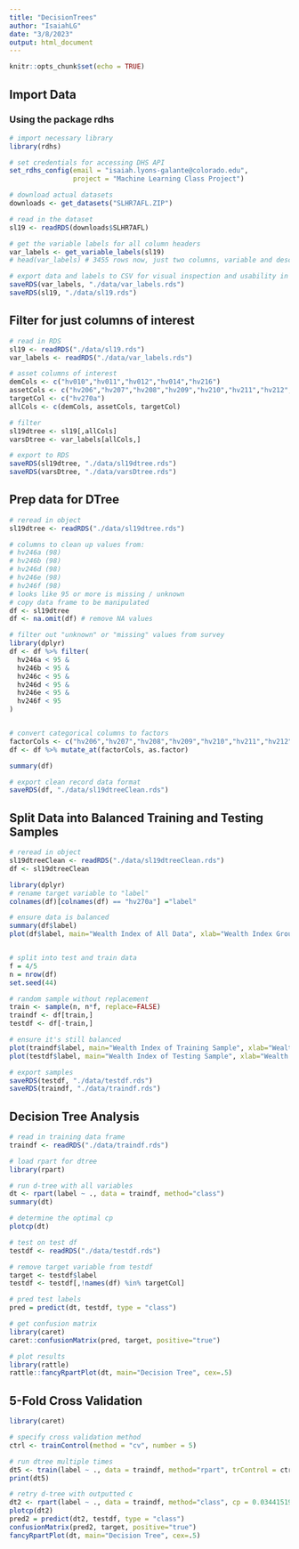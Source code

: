 ```yaml
---
title: "DecisionTrees"
author: "IsaiahLG"
date: "3/8/2023"
output: html_document
---
```


```r
knitr::opts_chunk$set(echo = TRUE)
```


## Import Data

### Using the package rdhs
```r
# import necessary library
library(rdhs)

# set credentials for accessing DHS API
set_rdhs_config(email = "isaiah.lyons-galante@colorado.edu",
                project = "Machine Learning Class Project")

# download actual datasets
downloads <- get_datasets("SLHR7AFL.ZIP")

# read in the dataset
sl19 <- readRDS(downloads$SLHR7AFL)

# get the variable labels for all column headers
var_labels <- get_variable_labels(sl19)
# head(var_labels) # 3455 rows now, just two columns, variable and description

# export data and labels to CSV for visual inspection and usability in other programs
saveRDS(var_labels, "./data/var_labels.rds")
saveRDS(sl19, "./data/sl19.rds")
```

## Filter for just columns of interest
```r
# read in RDS
sl19 <- readRDS("./data/sl19.rds")
var_labels <- readRDS("./data/var_labels.rds")

# asset columns of interest
demCols <- c("hv010","hv011","hv012","hv014","hv216")
assetCols <- c("hv206","hv207","hv208","hv209","hv210","hv211","hv212","hv221","hv227","hv243a","hv243b","hv243c","hv243d","hv243e","hv246a","hv246b","hv246c","hv246d","hv246e","hv246f","hv247")
targetCol <- c("hv270a")
allCols <- c(demCols, assetCols, targetCol)

# filter
sl19dtree <- sl19[,allCols]
varsDtree <- var_labels[allCols,]

# export to RDS
saveRDS(sl19dtree, "./data/sl19dtree.rds")
saveRDS(varsDtree, "./data/varsDtree.rds")
```

## Prep data for DTree
```r
# reread in object
sl19dtree <- readRDS("./data/sl19dtree.rds")

# columns to clean up values from:
# hv246a (98)
# hv246b (98)
# hv246d (98)
# hv246e (98)
# hv246f (98)
# looks like 95 or more is missing / unknown
# copy data frame to be manipulated
df <- sl19dtree
df <- na.omit(df) # remove NA values

# filter out "unknown" or "missing" values from survey
library(dplyr)
df <- df %>% filter(
  hv246a < 95 &
  hv246b < 95 &
  hv246c < 95 &
  hv246d < 95 &
  hv246e < 95 &
  hv246f < 95
)


# convert categorical columns to factors
factorCols <- c("hv206","hv207","hv208","hv209","hv210","hv211","hv212","hv221","hv227","hv243a","hv243b","hv243c","hv243d","hv243e", "hv247","hv270a")
df <- df %>% mutate_at(factorCols, as.factor)

summary(df)

# export clean record data format
saveRDS(df, "./data/sl19dtreeClean.rds")
```

## Split Data into Balanced Training and Testing Samples
```r
# reread in object
sl19dtreeClean <- readRDS("./data/sl19dtreeClean.rds")
df <- sl19dtreeClean

library(dplyr)
# rename target variable to "label"
colnames(df)[colnames(df) == "hv270a"] ="label"

# ensure data is balanced
summary(df$label)
plot(df$label, main="Wealth Index of All Data", xlab="Wealth Index Group", ylab="# of Households", col="purple") # region


# split into test and train data
f = 4/5
n = nrow(df)
set.seed(44)

# random sample without replacement
train <- sample(n, n*f, replace=FALSE)
traindf <- df[train,]
testdf <- df[-train,]

# ensure it's still balanced
plot(traindf$label, main="Wealth Index of Training Sample", xlab="Wealth Index Group", ylab="# of Households", col="darkgreen") # region
plot(testdf$label, main="Wealth Index of Testing Sample", xlab="Wealth Index Group", ylab="# of Households", col="blue") # region

# export samples
saveRDS(testdf, "./data/testdf.rds")
saveRDS(traindf, "./data/traindf.rds")
```

## Decision Tree Analysis
```r
# read in training data frame
traindf <- readRDS("./data/traindf.rds")

# load rpart for dtree
library(rpart)

# run d-tree with all variables
dt <- rpart(label ~ ., data = traindf, method="class")
summary(dt)

# determine the optimal cp
plotcp(dt)

# test on test df
testdf <- readRDS("./data/testdf.rds")

# remove target variable from testdf
target <- testdf$label
testdf <- testdf[,!names(df) %in% targetCol]

# pred test labels
pred = predict(dt, testdf, type = "class")

# get confusion matrix
library(caret)
caret::confusionMatrix(pred, target, positive="true")

# plot results
library(rattle)
rattle::fancyRpartPlot(dt, main="Decision Tree", cex=.5)
```

## 5-Fold Cross Validation
```r
library(caret)

# specify cross validation method
ctrl <- trainControl(method = "cv", number = 5)

# run dtree multiple times
dt5 <- train(label ~ ., data = traindf, method="rpart", trControl = ctrl)
print(dt5)

# retry d-tree with outputted c
dt2 <- rpart(label ~ ., data = traindf, method="class", cp = 0.03441519)
plotcp(dt2)
pred2 = predict(dt2, testdf, type = "class")
confusionMatrix(pred2, target, positive="true")
fancyRpartPlot(dt, main="Decision Tree", cex=.5)
```